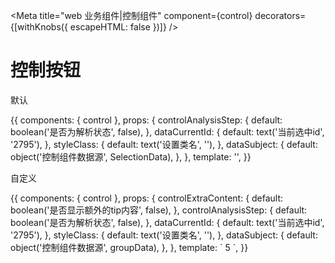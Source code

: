 
<Meta title="web 业务组件|控制组件" component={control} decorators={[withKnobs({ escapeHTML: false })]} />

# 控制按钮

<Props of={control} />

默认

<Preview>
  <Story name="默认">
    {{
      components: { control },
      props: {
        controlAnalysisStep: {
          default: boolean('是否为解析状态', false),
        },
        dataCurrentId: {
          default: text('当前选中id', '2795'),
        },
        styleClass: {
          default: text('设置类名', ''),
        },
        dataSubject: {
          default: object('控制组件数据源', SelectionData),
        },
      },
      template:
        '<control :dataSubject="dataSubject" :controlAnalysisStep="controlAnalysisStep" :dataCurrentId="dataCurrentId" :styleClass="styleClass"></control>',
    }}
  </Story>
</Preview>

自定义

<Preview>
  <Story name="自定义">
    {{
      components: { control },
      props: {
        controlExtraContent: {
          default: boolean('是否显示额外的tip内容', false),
        },
        controlAnalysisStep: {
          default: boolean('是否为解析状态', false),
        },
        dataCurrentId: {
          default: text('当前选中id', '2795'),
        },
        styleClass: {
          default: text('设置类名', ''),
        },
        dataSubject: {
          default: object('控制组件数据源', groupData),
        },
      },
      template: `<control :dataSubject="dataSubject" :controlAnalysisStep="controlAnalysisStep" :dataCurrentId="dataCurrentId" :styleClass="styleClass" :controlExtraContent="controlExtraContent">
        5
      </control>`,
    }}
  </Story>
</Preview>
